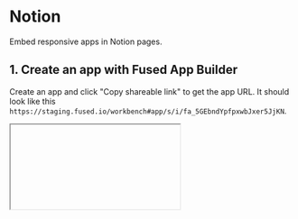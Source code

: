 # Notion

Embed responsive apps in Notion pages.



## 1. Create an app with Fused App Builder

Create an app and click "Copy shareable link" to get the app URL. It should look like this `https://staging.fused.io/workbench#app/s/i/fa_5GEbndYpfpxwbJxer5JjKN`.


<Iframe
  id="iframe-1"
  code={CODE}
  requirements={[
    "/pyarrow/pyarrow-17.0.0-cp312-cp312-pyodide_2024_0_wasm32.whl",
    "micropip",
    "pyodide-unix-timezones", // needed by pyarrow
    "requests",
    "yarl",
    "pydeck",

  ]}
  height="250px"
/>

## 2. Embed the map into Notion

On a Notion page, type `/embed` to create an [embed component](https://www.notion.so/help/embed-and-connect-other-apps). Paste the app URL in the menu that appears. You may publish the page as a [Notion site](https://www.notion.so/help/public-pages-and-web-publishing).


<div style={{textAlign: 'center'}}>
<img src={ImgNotion} alt="File" style={{width: '100%'}} />
</div>



[This Notion Page](https://www.notion.so/fusedio/Fused-App-Gallery-82acae5d0d454527b6c881b6b10c5cfa) shows what a sample Notion page looks like with embedded apps.
